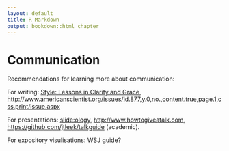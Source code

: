 ```yaml
---
layout: default
title: R Markdown
output: bookdown::html_chapter
---
```


# Communication


Recommendations for learning more about communication:

For writing: [Style: Lessons in Clarity and Grace](http://amzn.com/0321898680), <http://www.americanscientist.org/issues/id.877,y.0,no.,content.true,page.1,css.print/issue.aspx>

For presentations: [slide:ology](http://amzn.com/0596522347), <http://www.howtogiveatalk.com>, <https://github.com/jtleek/talkguide> (academic).

For expository visulisations: WSJ guide?
